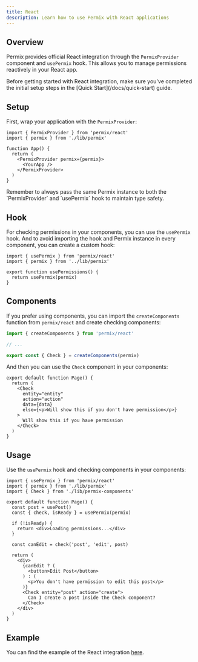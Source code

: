 ```yaml
---
title: React
description: Learn how to use Permix with React applications
---
```


## Overview

Permix provides official React integration through the `PermixProvider` component and `usePermix` hook. This allows you to manage permissions reactively in your React app.

<Callout>
Before getting started with React integration, make sure you've completed the initial setup steps in the [Quick Start](/docs/quick-start) guide.
</Callout>

<Steps>

<Step>

## Setup

First, wrap your application with the `PermixProvider`:

```tsx title="App.tsx"
import { PermixProvider } from 'permix/react'
import { permix } from './lib/permix'

function App() {
  return (
    <PermixProvider permix={permix}>
      <YourApp />
    </PermixProvider>
  )
}
```

<Callout>
Remember to always pass the same Permix instance to both the `PermixProvider` and `usePermix` hook to maintain type safety.
</Callout>

</Step>

<Step>

## Hook

For checking permissions in your components, you can use the `usePermix` hook. And to avoid importing the hook and Permix instance in every component, you can create a custom hook:

```tsx title="hooks/use-permissions.ts"
import { usePermix } from 'permix/react'
import { permix } from '../lib/permix'

export function usePermissions() {
  return usePermix(permix)
}
```

</Step>

<Step>

## Components

If you prefer using components, you can import the `createComponents` function from `permix/react` and create checking components:

```ts title="lib/permix.ts"
import { createComponents } from 'permix/react'

// ...

export const { Check } = createComponents(permix)
```

And then you can use the `Check` component in your components:

```tsx title="page.tsx"
export default function Page() {
  return (
    <Check
      entity="entity"
      action="action"
      data={data}
      else={<p>Will show this if you don't have permission</p>}
    >
      Will show this if you have permission
    </Check>
  )
}
```

</Step>

<Step>

## Usage

Use the `usePermix` hook and checking components in your components:

```tsx title="page.tsx"
import { usePermix } from 'permix/react'
import { permix } from './lib/permix'
import { Check } from './lib/permix-components'

export default function Page() {
  const post = usePost()
  const { check, isReady } = usePermix(permix)

  if (!isReady) {
    return <div>Loading permissions...</div>
  }

  const canEdit = check('post', 'edit', post)

  return (
    <div>
      {canEdit ? (
        <button>Edit Post</button>
      ) : (
        <p>You don't have permission to edit this post</p>
      )}
      <Check entity="post" action="create">
        Can I create a post inside the Check component?
      </Check>
    </div>
  )
}
```

</Step>

<Step>

## Example

You can find the example of the React integration [here](https://github.com/letstri/permix/tree/main/examples/react-vite).

</Step>

</Steps>
